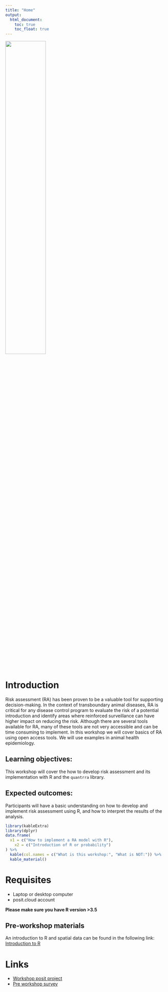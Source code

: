 ```yaml
---
title: "Home"
output:
  html_document:
    toc: true
    toc_float: true
---
```


<img src ="img/cadms-left.png" style="width:50%;position:center">

# Introduction

Risk assessment (RA) has been proven to be a valuable tool for supporting decision-making. In the context of transboundary animal diseases, RA is critical for any disease control program to evaluate the risk of a potential introduction and identify areas where reinforced surveillance can have higher impact on reducing the risk. Although there are several tools available for RA, many of these tools are not very accessible and can be time consuming to implement. In this workshop we will cover basics of RA using open access tools. We will use examples in animal health epidemiology.  


## Learning objectives:

This workshop will cover the how to develop risk assessment and its implementation with R and the `quantrra` library. 

## Expected outcomes:

Participants will have a basic understanding on how to develop and implement risk assessment using R, and how to interpret the results of the analysis.
  
```r
library(kableExtra)
library(dplyr)
data.frame(
  x1 = c("How to implement a RA model with R"),
    x2 = c("Introduction of R or probability")
) %>% 
  kable(col.names = c("What is this workshop:", "What is NOT:")) %>% 
  kable_material()
```
  
# Requisites

- Laptop or desktop computer  
- posit.cloud account 

**Please make sure you have R version >3.5**  

## Pre-workshop materials

An introduction to R and spatial data can be found in the following link: [Introduction to R](0a_R_Intro.html)  


# Links
  
  - [Workshop posit project](https://posit.cloud/content/7817019) 
  - [Pre workshop survey](https://forms.gle/KnWLkrUPwvvubXKZ7)
